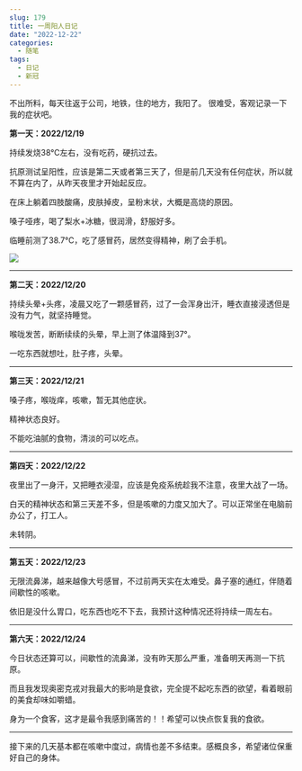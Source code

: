 ```yaml
---
slug: 179
title: 一周阳人日记
date: "2022-12-22"
categories: 
  - 随笔
tags: 
  - 日记
  - 新冠
---
```


不出所料，每天往返于公司，地铁，住的地方，我阳了。
很难受，客观记录一下我的症状吧。

**第一天：2022/12/19**  

持续发烧38℃左右，没有吃药，硬抗过去。

抗原测试呈阳性，应该是第二天或者第三天了，但是前几天没有任何症状，所以就不算在内了，从昨天夜里才开始起反应。

在床上躺着四肢酸痛，皮肤掉皮，呈粉末状，大概是高烧的原因。

嗓子哑疼，喝了梨水+冰糖，很润滑，舒服好多。

临睡前测了38.7℃，吃了感冒药，居然变得精神，刷了会手机。

![](https://imgurl.zburu.com/images/20221222/1.1afxo331kz8g.webp)

---

**第二天：2022/12/20**  

持续头晕+头疼，凌晨又吃了一颗感冒药，过了一会浑身出汗，睡衣直接浸透但是没有力气，就坚持睡觉。

喉咙发苦，断断续续的头晕，早上测了体温降到37°。

一吃东西就想吐，肚子疼，头晕。

---

**第三天：2022/12/21**  

嗓子疼，喉咙痒，咳嗽，暂无其他症状。

精神状态良好。

不能吃油腻的食物，清淡的可以吃点。

---

**第四天：2022/12/22**  

夜里出了一身汗，又把睡衣浸湿，应该是免疫系统趁我不注意，夜里大战了一场。

白天的精神状态和第三天差不多，但是咳嗽的力度又加大了。可以正常坐在电脑前办公了，打工人。

未转阴。

---

**第五天：2022/12/23**  

无限流鼻涕，越来越像大号感冒，不过前两天实在太难受。鼻子塞的通红，伴随着间歇性的咳嗽。

依旧是没什么胃口，吃东西也吃不下去，我预计这种情况还将持续一周左右。

---

**第六天：2022/12/24**  

今日状态还算可以，间歇性的流鼻涕，没有昨天那么严重，准备明天再测一下抗原。

而且我发现奥密克戎对我最大的影响是食欲，完全提不起吃东西的欲望，看着眼前的美食却味如嚼蜡。

身为一个食客，这才是最令我感到痛苦的！！希望可以快点恢复我的食欲。

---

接下来的几天基本都在咳嗽中度过，病情也差不多结束。感概良多，希望诸位保重好自己的身体。